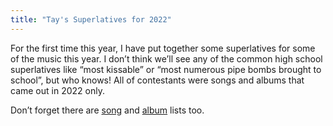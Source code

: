 ```yaml
---
title: "Tay's Superlatives for 2022"
---
```


For the first time this year, I have put together some superlatives for some of the music this year. I don't think we'll see any of the common high school superlatives like "most kissable" or "most numerous pipe bombs brought to school", but who knows! All of contestants were songs and albums that came out in 2022 only.

Don't forget there are [song](songs.html) and [album](albums.html) lists too.